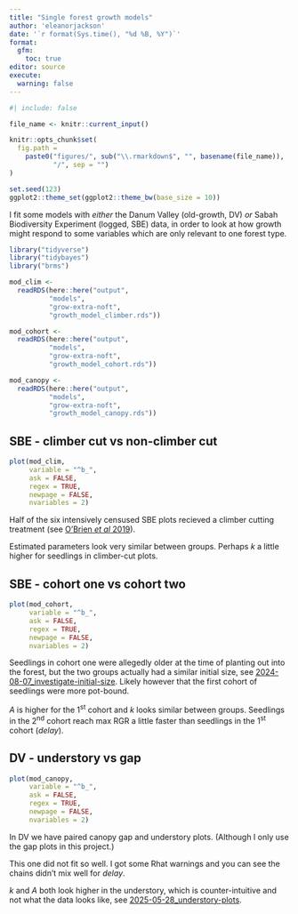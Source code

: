 ```yaml
---
title: "Single forest growth models"
author: 'eleanorjackson'
date: '`r format(Sys.time(), "%d %B, %Y")`' 
format: 
  gfm:
    toc: true
editor: source
execute:
  warning: false
---
```


```r
#| include: false

file_name <- knitr::current_input()

knitr::opts_chunk$set(
  fig.path =
    paste0("figures/", sub("\\.rmarkdown$", "", basename(file_name)), 
           "/", sep = "")
)

set.seed(123)
ggplot2::theme_set(ggplot2::theme_bw(base_size = 10))
```

I fit some models with _either_ the Danum Valley (old-growth, DV) _or_
Sabah Biodiversity Experiment (logged, SBE) data, 
in order to look at how growth might respond to 
some variables which are only relevant to one forest type.

```r
library("tidyverse")
library("tidybayes")
library("brms")
```

```r
mod_clim <- 
  readRDS(here::here("output", 
          "models", 
          "grow-extra-noft", 
          "growth_model_climber.rds"))

mod_cohort <- 
  readRDS(here::here("output", 
          "models", 
          "grow-extra-noft", 
          "growth_model_cohort.rds"))

mod_canopy <- 
  readRDS(here::here("output", 
          "models", 
          "grow-extra-noft", 
          "growth_model_canopy.rds"))
```

## SBE - climber cut vs non-climber cut 

```r
plot(mod_clim,
     variable = "^b_",
     ask = FALSE,
     regex = TRUE,
     newpage = FALSE,
     nvariables = 2)
```

Half of the six intensively censused SBE plots recieved
a climber cutting treatment 
(see [O’Brien *et al* 2019](https://doi.org/10.1111/1365-2664.13335)).

Estimated parameters look very similar between groups.
Perhaps _k_ a little higher for seedlings in climber-cut plots.

## SBE - cohort one vs cohort two

```r
plot(mod_cohort,
     variable = "^b_",
     ask = FALSE,
     regex = TRUE,
     newpage = FALSE,
     nvariables = 2)
```

Seedlings in cohort one were allegedly older at the time of planting 
out into the forest, 
but the two groups actually had a similar initial size, 
see [2024-08-07_investigate-initial-size](2024-08-07_investigate-initial-size.md). Likely however that the first cohort of seedlings were more pot-bound.

_A_ is higher for the 1^st^ cohort and
_k_ looks similar between groups.
Seedlings in the 2^nd^ cohort reach max RGR a little faster 
than seedlings in the 1^st^ cohort (_delay_).


## DV - understory vs gap

```r
plot(mod_canopy,
     variable = "^b_",
     ask = FALSE,
     regex = TRUE,
     newpage = FALSE,
     nvariables = 2)
```

In DV we have paired canopy gap and understory plots.
(Although I only use the gap plots in this project.)

This one did not fit so well.
I got some Rhat warnings and you can see the chains didn't mix well
for _delay_.

_k_ and _A_ both look higher in the understory, 
which is counter-intuitive and not what the data looks like, 
see [2025-05-28_understory-plots](2025-05-28_understory-plots.md).
